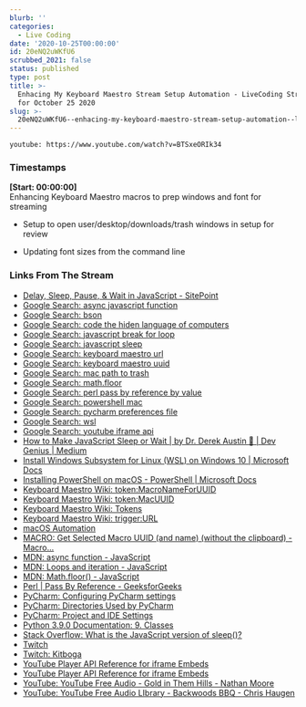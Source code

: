 ```yaml
---
blurb: ''
categories:
  - Live Coding
date: '2020-10-25T00:00:00'
id: 20eNQ2uWKfU6
scrubbed_2021: false
status: published
type: post
title: >-
  Enhacing My Keyboard Maestro Stream Setup Automation - LiveCoding Stream Notes
  for October 25 2020
slug: >-
  20eNQ2uWKfU6--enhacing-my-keyboard-maestro-stream-setup-automation--livecoding-stream-notes-for-october-25-2020
---
```


`youtube: https://www.youtube.com/watch?v=BTSxeORIk34`

### Timestamps

<span class="post-info">__[Start: 00:00:00]__</span><br />
Enhancing Keyboard Maestro macros to prep windows and font for streaming

- Setup to open user/desktop/downloads/trash windows in setup for review

- Updating font sizes from the command line

### Links From The Stream

- [Delay, Sleep, Pause, & Wait in JavaScript - SitePoint](https://www.sitepoint.com/delay-sleep-pause-wait/)
- [Google Search: async javascript function](https://www.google.com/search?client=safari&rls=en&q=async+javascript+function&ie=UTF-8&oe=UTF-8)
- [Google Search: bson](https://www.google.com/search?client=safari&rls=en&q=bson&ie=UTF-8&oe=UTF-8)
- [Google Search: code the hiden language of computers](https://www.google.com/search?client=safari&rls=en&q=code+the+hiden+language+of+computers&ie=UTF-8&oe=UTF-8)
- [Google Search: javascript break for loop](https://www.google.com/search?client=safari&rls=en&q=javascript+break+for+loop&ie=UTF-8&oe=UTF-8)
- [Google Search: javascript sleep](https://www.google.com/search?client=safari&rls=en&q=javascript+sleep&ie=UTF-8&oe=UTF-8)
- [Google Search: keyboard maestro url](https://www.google.com/search?client=safari&rls=en&q=keyboard+maestro+url&ie=UTF-8&oe=UTF-8)
- [Google Search: keyboard maestro uuid](https://www.google.com/search?client=safari&rls=en&q=keyboard+maestro+uuid&ie=UTF-8&oe=UTF-8)
- [Google Search: mac path to trash](https://www.google.com/search?client=safari&rls=en&q=mac+path+to+trash&ie=UTF-8&oe=UTF-8)
- [Google Search: math.floor](https://www.google.com/search?client=safari&rls=en&q=math.floor&ie=UTF-8&oe=UTF-8)
- [Google Search: perl pass by reference by value](https://www.google.com/search?client=safari&rls=en&q=perl+pass+by+reference+by+value&ie=UTF-8&oe=UTF-8)
- [Google Search: powershell mac](https://www.google.com/search?client=safari&rls=en&q=powershell+mac&ie=UTF-8&oe=UTF-8)
- [Google Search: pycharm preferences file](https://www.google.com/search?client=safari&rls=en&q=pycharm+preferences+file&ie=UTF-8&oe=UTF-8)
- [Google Search: wsl](https://www.google.com/search?client=safari&rls=en&q=wsl&ie=UTF-8&oe=UTF-8)
- [Google Search: youtube iframe api](https://www.google.com/search?client=safari&rls=en&q=youtube+iframe+api&ie=UTF-8&oe=UTF-8)
- [How to Make JavaScript Sleep or Wait | by Dr. Derek Austin 🥳 | Dev Genius | Medium](https://medium.com/dev-genius/how-to-make-javascript-sleep-or-wait-d95d33c99909)
- [Install Windows Subsystem for Linux (WSL) on Windows 10 | Microsoft Docs](https://docs.microsoft.com/en-us/windows/wsl/install-win10)
- [Installing PowerShell on macOS - PowerShell | Microsoft Docs](https://docs.microsoft.com/en-us/powershell/scripting/install/installing-powershell-core-on-macos?view=powershell-7)
- [Keyboard Maestro Wiki: token:MacroNameForUUID](https://wiki.keyboardmaestro.com/token/MacroNameForUUID)
- [Keyboard Maestro Wiki: token:MacUUID](https://wiki.keyboardmaestro.com/token/MacUUID)
- [Keyboard Maestro Wiki: Tokens](https://wiki.keyboardmaestro.com/Tokens)
- [Keyboard Maestro Wiki: trigger:URL](https://wiki.keyboardmaestro.com/trigger/URL)
- [macOS Automation](https://macosxautomation.com/index.html)
- [MACRO: Get Selected Macro UUID (and name) (without the clipboard) - Macro...](https://forum.keyboardmaestro.com/t/macro-get-selected-macro-uuid-and-name-without-the-clipboard/4330)
- [MDN: async function - JavaScript](https://developer.mozilla.org/en-US/docs/Web/JavaScript/Reference/Statements/async_function)
- [MDN: Loops and iteration - JavaScript](https://developer.mozilla.org/en-US/docs/Web/JavaScript/Guide/Loops_and_iteration)
- [MDN: Math.floor() - JavaScript](https://developer.mozilla.org/en-US/docs/Web/JavaScript/Reference/Global_Objects/Math/floor)
- [Perl | Pass By Reference - GeeksforGeeks](https://www.geeksforgeeks.org/perl-pass-by-reference/)
- [PyCharm: Configuring PyCharm settings](https://www.jetbrains.com/help/pycharm/configuring-project-and-ide-settings.html)
- [PyCharm: Directories Used by PyCharm](https://www.jetbrains.com/help/pycharm/directories-used-by-the-ide-to-store-settings-caches-plugins-and-logs.html)
- [PyCharm: Project and IDE Settings](https://www.jetbrains.com/help/pycharm/project-and-ide-settings.html#ide_settings)
- [Python 3.9.0 Documentation: 9. Classes](https://docs.python.org/3/tutorial/classes.html#id2)
- [Stack Overflow: What is the JavaScript version of sleep()?](https://stackoverflow.com/questions/951021/what-is-the-javascript-version-of-sleep)
- [Twitch](https://www.twitch.tv/team/heartsupportnetwork)
- [Twitch: Kitboga](https://www.twitch.tv/kitboga)
- [YouTube Player API Reference for iframe Embeds](https://developers.google.com/youtube/iframe_api_reference)
- [YouTube Player API Reference for iframe Embeds](https://developers.google.com/youtube/iframe_api_reference#seekTo)
- [YouTube: YouTube Free Audio - Gold in Them Hills - Nathan Moore](https://www.youtube.com/watch?v=dYidxJ_gKd8)
- [YouTube: YouTube Free Audio LIbrary - Backwoods BBQ - Chris Haugen](https://www.youtube.com/watch?v=Puq9vVwsrqA&t=1s)
